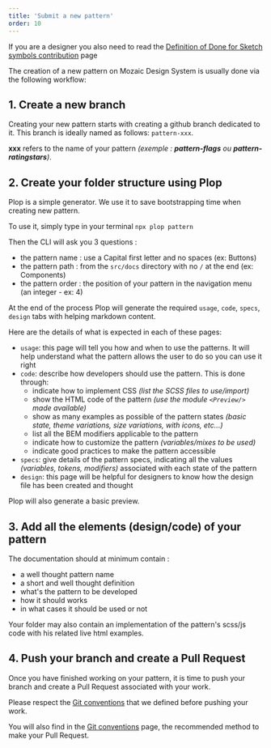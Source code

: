```yaml
---
title: 'Submit a new pattern'
order: 10
---
```


<Highlight theme="tips" title="Good to know">

If you are a designer you also need to read the [Definition of Done for Sketch symbols contribution](/Contributing/Designers/DesignToolsConventions/) page

</Highlight>


The creation of a new pattern on Mozaic Design System is usually done via the following workflow:

## 1. Create a new branch

Creating your new pattern starts with creating a github branch dedicated to it.
This branch is ideally named as follows: `pattern-xxx`.

**xxx** refers to the name of your pattern _(exemple : **pattern-flags** ou **pattern-ratingstars**)_.

## 2. Create your folder structure using Plop

Plop is a simple generator.
We use it to save bootstrapping time when creating new pattern.

To use it, simply type in your terminal `npx plop pattern`

Then the CLI will ask you 3 questions :

- the pattern name : use a Capital first letter and no spaces (ex: Buttons)
- the pattern path : from the `src/docs` directory with no `/` at the end (ex: Components)
- the pattern order : the position of your pattern in the navigation menu (an integer - ex: 4)

At the end of the process Plop will generate the required `usage`, `code`, `specs`, `design` tabs with helping markdown content.

Here are the details of what is expected in each of these pages:

- `usage`: this page will tell you how and when to use the patterns. It will help understand what the pattern allows the user to do so you can use it right
- `code`: describe how developers should use the pattern. This is done through:
  - indicate how to implement CSS _(list the SCSS files to use/import)_
  - show the HTML code of the pattern _(use the module `<Preview/>` made available)_
  - show as many examples as possible of the pattern states _(basic state, theme variations, size variations, with icons, etc...)_
  - list all the BEM modifiers applicable to the pattern
  - indicate how to customize the pattern _(variables/mixes to be used)_
  - indicate good practices to make the pattern accessible
- `specs`: give details of the pattern specs, indicating all the values _(variables, tokens, modifiers)_ associated with each state of the pattern
- `design`: this page will be helpful for designers to know how the design file has been created and thought

Plop will also generate a basic preview.

## 3. Add all the elements (design/code) of your pattern

The documentation should at minimum contain :

- a well thought pattern name
- a short and well thought definition
- what's the pattern to be developed
- how it should works
- in what cases it should be used or not

Your folder may also contain an implementation of the pattern's scss/js code with his related live html examples.

## 4. Push your branch and create a Pull Request

Once you have finished working on your pattern, it is time to push your branch and create a Pull Request associated with your work.

Please respect the [Git conventions](/Contributing/Developers/GitConventions/) that we defined before pushing your work.

You will also find in the [Git conventions](/Contributing/Developers/GitConventions/#pull-requests) page, the recommended method to make your Pull Request.
